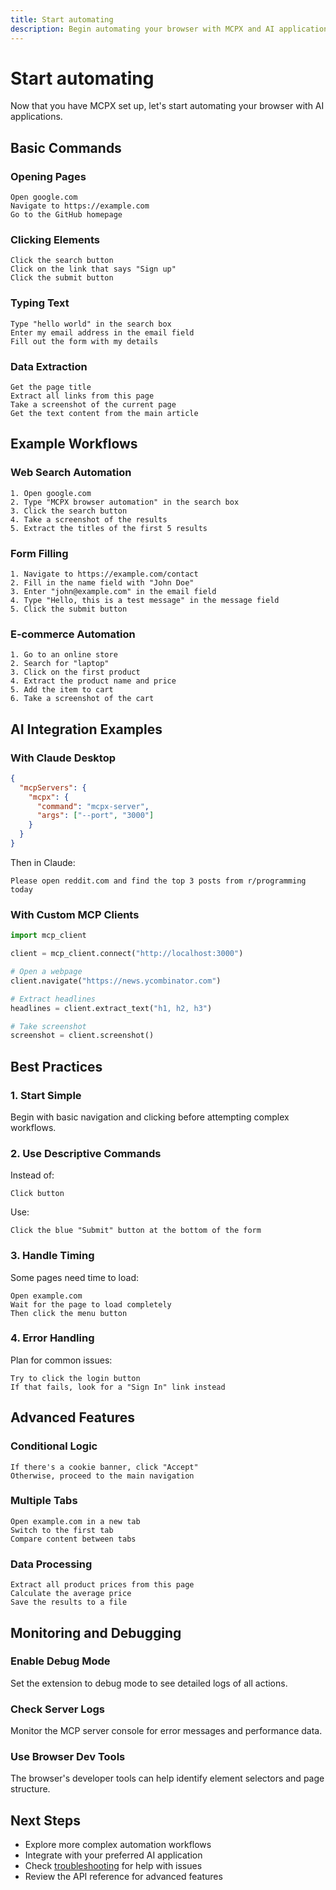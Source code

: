```yaml
---
title: Start automating
description: Begin automating your browser with MCPX and AI applications.
---
```


# Start automating

Now that you have MCPX set up, let's start automating your browser with AI applications.

## Basic Commands

### Opening Pages

```
Open google.com
Navigate to https://example.com
Go to the GitHub homepage
```

### Clicking Elements

```
Click the search button
Click on the link that says "Sign up"
Click the submit button
```

### Typing Text

```
Type "hello world" in the search box
Enter my email address in the email field
Fill out the form with my details
```

### Data Extraction

```
Get the page title
Extract all links from this page
Take a screenshot of the current page
Get the text content from the main article
```

## Example Workflows

### Web Search Automation

```
1. Open google.com
2. Type "MCPX browser automation" in the search box
3. Click the search button
4. Take a screenshot of the results
5. Extract the titles of the first 5 results
```

### Form Filling

```
1. Navigate to https://example.com/contact
2. Fill in the name field with "John Doe"
3. Enter "john@example.com" in the email field
4. Type "Hello, this is a test message" in the message field
5. Click the submit button
```

### E-commerce Automation

```
1. Go to an online store
2. Search for "laptop"
3. Click on the first product
4. Extract the product name and price
5. Add the item to cart
6. Take a screenshot of the cart
```

## AI Integration Examples

### With Claude Desktop

```json
{
  "mcpServers": {
    "mcpx": {
      "command": "mcpx-server",
      "args": ["--port", "3000"]
    }
  }
}
```

Then in Claude:

```
Please open reddit.com and find the top 3 posts from r/programming today
```

### With Custom MCP Clients

```python
import mcp_client

client = mcp_client.connect("http://localhost:3000")

# Open a webpage
client.navigate("https://news.ycombinator.com")

# Extract headlines
headlines = client.extract_text("h1, h2, h3")

# Take screenshot
screenshot = client.screenshot()
```

## Best Practices

### 1. Start Simple

Begin with basic navigation and clicking before attempting complex workflows.

### 2. Use Descriptive Commands

Instead of:

```
Click button
```

Use:

```
Click the blue "Submit" button at the bottom of the form
```

### 3. Handle Timing

Some pages need time to load:

```
Open example.com
Wait for the page to load completely
Then click the menu button
```

### 4. Error Handling

Plan for common issues:

```
Try to click the login button
If that fails, look for a "Sign In" link instead
```

## Advanced Features

### Conditional Logic

```
If there's a cookie banner, click "Accept"
Otherwise, proceed to the main navigation
```

### Multiple Tabs

```
Open example.com in a new tab
Switch to the first tab
Compare content between tabs
```

### Data Processing

```
Extract all product prices from this page
Calculate the average price
Save the results to a file
```

## Monitoring and Debugging

### Enable Debug Mode

Set the extension to debug mode to see detailed logs of all actions.

### Check Server Logs

Monitor the MCP server console for error messages and performance data.

### Use Browser Dev Tools

The browser's developer tools can help identify element selectors and page structure.

## Next Steps

- Explore more complex automation workflows
- Integrate with your preferred AI application
- Check [troubleshooting](/docs/troubleshooting) for help with issues
- Review the API reference for advanced features

